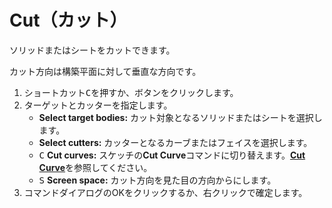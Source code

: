 
# Cut（カット）

<Reference shortcut="C" command="Cut" button="コマンドバー左" />

ソリッドまたはシートをカットできます。

<Callout type="info">カット方向は構築平面に対して垂直な方向です。</Callout>

1. ショートカット<kbd>C</kbd>を押すか、ボタン<ButtonIcon type="button-cut" />をクリックします。
2. ターゲットとカッターを指定します。
   - **Select target bodies:** カット対象となるソリッドまたはシートを選択します。
   - **Select cutters:** カッターとなるカーブまたはフェイスを選択します。
   - <kbd>C</kbd> **Cut curves:** スケッチの**Cut Curve**コマンドに切り替えます。[**Cut Curve**](../sketch/cut-curve)を参照してください。
   - <kbd>S</kbd> **Screen space:** カット方向を見た目の方向からにします。
3. コマンドダイアログのOKをクリックするか、右クリックで確定します。





